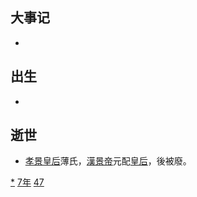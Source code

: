 {{yearTOC|-147|西汉汉景帝'''[[中元|中元]]三年'''}}
== 大事记 ==
*

== 出生 ==
*

== 逝世 ==
{{Wikisource year mention}}
*[[孝景皇后|孝景皇后]]薄氏，[[漢景帝|漢景帝]]元配[[皇后|皇后]]，後被廢。



[[Category:前147年|*]]
[[Category:前140年代|7年]]
[[Category:前2世纪各年|47]]